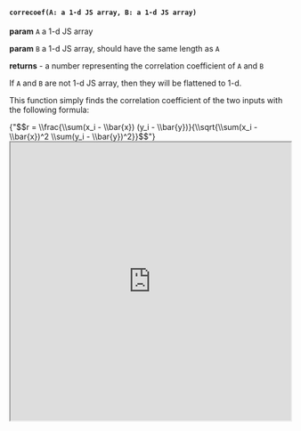 
#### `correcoef(A: a 1-d JS array, B: a 1-d JS array)`


**param** `A` a 1-d JS array

**param** `B` a 1-d JS array, should have the same length as `A`

**returns** - a number representing the correlation coefficient of `A` and `B`

If `A` and `B` are not 1-d JS array, then they will be flattened to 1-d.

This function simply finds the correlation coefficient of the two inputs with the following formula:

<MathJaxContext>
      <MathJax>{"$$r = \\frac{\\sum(x_i - \\bar{x}) (y_i - \\bar{y})}{\\sqrt{\\sum(x_i - \\bar{x})^2 \\sum(y_i - \\bar{y})^2}}$$"}</MathJax>
</MathJaxContext>

<iframe src="https://hlab.app/s/LinJianan/correcoef_book"
    width="100%"
    height="500px">
</iframe>
